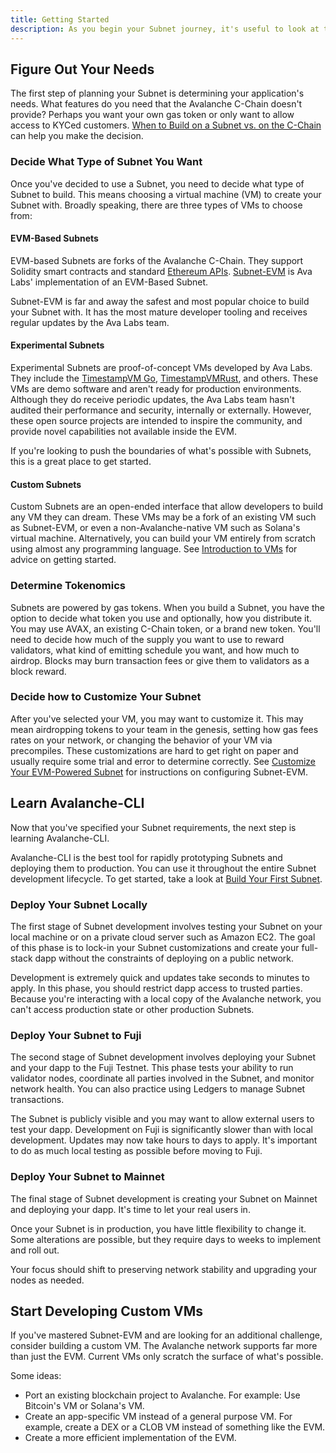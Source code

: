 ```yaml
---
title: Getting Started
description: As you begin your Subnet journey, it's useful to look at the lifecycle of taking a Subnet from idea to production.
---
```


Figure Out Your Needs[​](#figure-out-your-needs "Direct link to heading")
-------------------------------------------------------------------------

The first step of planning your Subnet is determining your application's needs. What features do you need that the Avalanche C-Chain doesn't provide? Perhaps you want your own gas token or only want to allow access to KYCed customers. [When to Build on a Subnet vs. on the C-Chain](/docs/subnets/c-chain-or-subnet) can help you make the decision.

### Decide What Type of Subnet You Want[​](#decide-what-type-of-subnet-you-want "Direct link to heading")

Once you've decided to use a Subnet, you need to decide what type of Subnet to build. This means choosing a virtual machine (VM) to create your Subnet with. Broadly speaking, there are three types of VMs to choose from:

#### EVM-Based Subnets[​](#evm-based-subnets "Direct link to heading")

EVM-based Subnets are forks of the Avalanche C-Chain. They support Solidity smart contracts and standard [Ethereum APIs](/docs/api-reference/c-chain/api#ethereum-apis). [Subnet-EVM](https://github.com/ava-labs/subnet-evm) is Ava Labs' implementation of an EVM-Based Subnet.

Subnet-EVM is far and away the safest and most popular choice to build your Subnet with. It has the most mature developer tooling and receives regular updates by the Ava Labs team.

#### Experimental Subnets[​](#experimental-subnets "Direct link to heading")

Experimental Subnets are proof-of-concept VMs developed by Ava Labs. They include the [TimestampVM Go](/docs/virtual-machines/golang-vms/simple-golang-vm), [TimestampVMRust](/docs/virtual-machines/timestamp-vm/introduction), and others. These VMs are demo software and aren't ready for production environments. Although they do receive periodic updates, the Ava Labs team hasn't audited their performance and security, internally or externally. However, these open source projects are intended to inspire the community, and provide novel capabilities not available inside the EVM.

If you're looking to push the boundaries of what's possible with Subnets, this is a great place to get started.

#### Custom Subnets[​](#custom-subnets "Direct link to heading")

Custom Subnets are an open-ended interface that allow developers to build any VM they can dream. These VMs may be a fork of an existing VM such as Subnet-EVM, or even a non-Avalanche-native VM such as Solana's virtual machine. Alternatively, you can build your VM entirely from scratch using almost any programming language. See [Introduction to VMs](/docs/virtual-machines) for advice on getting started.

### Determine Tokenomics[​](#determine-tokenomics "Direct link to heading")

Subnets are powered by gas tokens. When you build a Subnet, you have the option to decide what token you use and optionally, how you distribute it. You may use AVAX, an existing C-Chain token, or a brand new token. You'll need to decide how much of the supply you want to use to reward validators, what kind of emitting schedule you want, and how much to airdrop. Blocks may burn transaction fees or give them to validators as a block reward.

### Decide how to Customize Your Subnet[​](#decide-how-to-customize-your-subnet "Direct link to heading")

After you've selected your VM, you may want to customize it. This may mean airdropping tokens to your team in the genesis, setting how gas fees rates on your network, or changing the behavior of your VM via precompiles. These customizations are hard to get right on paper and usually require some trial and error to determine correctly. See [Customize Your EVM-Powered Subnet](/docs/subnets/upgrade/customize-subnet) for instructions on configuring Subnet-EVM.

Learn Avalanche-CLI[​](#learn-avalanche-cli "Direct link to heading")
---------------------------------------------------------------------

Now that you've specified your Subnet requirements, the next step is learning Avalanche-CLI.

Avalanche-CLI is the best tool for rapidly prototyping Subnets and deploying them to production. You can use it throughout the entire Subnet development lifecycle. To get started, take a look at [Build Your First Subnet](/docs/subnets/build-first-subnet).

### Deploy Your Subnet Locally[​](#deploy-your-subnet-locally "Direct link to heading")

The first stage of Subnet development involves testing your Subnet on your local machine or on a private cloud server such as Amazon EC2. The goal of this phase is to lock-in your Subnet customizations and create your full-stack dapp without the constraints of deploying on a public network.

Development is extremely quick and updates take seconds to minutes to apply. In this phase, you should restrict dapp access to trusted parties. Because you're interacting with a local copy of the Avalanche network, you can't access production state or other production Subnets.

### Deploy Your Subnet to Fuji[​](#deploy-your-subnet-to-fuji "Direct link to heading")

The second stage of Subnet development involves deploying your Subnet and your dapp to the Fuji Testnet. This phase tests your ability to run validator nodes, coordinate all parties involved in the Subnet, and monitor network health. You can also practice using Ledgers to manage Subnet transactions.

The Subnet is publicly visible and you may want to allow external users to test your dapp. Development on Fuji is significantly slower than with local development. Updates may now take hours to days to apply. It's important to do as much local testing as possible before moving to Fuji.

### Deploy Your Subnet to Mainnet[​](#deploy-your-subnet-to-mainnet "Direct link to heading")

The final stage of Subnet development is creating your Subnet on Mainnet and deploying your dapp. It's time to let your real users in.

Once your Subnet is in production, you have little flexibility to change it. Some alterations are possible, but they require days to weeks to implement and roll out.

Your focus should shift to preserving network stability and upgrading your nodes as needed.

Start Developing Custom VMs[​](#start-developing-custom-vms "Direct link to heading")
-------------------------------------------------------------------------------------

If you've mastered Subnet-EVM and are looking for an additional challenge, consider building a custom VM. The Avalanche network supports far more than just the EVM. Current VMs only scratch the surface of what's possible.

Some ideas:

- Port an existing blockchain project to Avalanche. For example: Use Bitcoin's VM or Solana's VM.
- Create an app-specific VM instead of a general purpose VM. For example, create a DEX or a CLOB VM instead of something like the EVM.
- Create a more efficient implementation of the EVM.